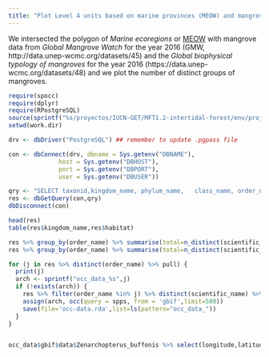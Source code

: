 ```yaml
---
title: "Plot Level 4 units based on marine provinces (MEOW) and mangrove biophysical type data"
---
```



We intersected the polygon of _Marine ecoregions_ or [MEOW](https://www.worldwildlife.org/publications/marine-ecoregions-of-the-world-a-bioregionalization-of-coastal-and-shelf-areas) with mangrove data from _Global Mangrove Watch_ for the year 2016 (GMW, http://data.unep-wcmc.org/datasets/45) and the _Global biophysical typology of mangroves_ for the year 2016 (https://data.unep-wcmc.org/datasets/48) and we plot the number of distinct groups of mangroves.


```r
require(spocc)
require(dplyr)
require(RPostgreSQL)
source(sprintf("%s/proyectos/IUCN-GET/MFT1.2-intertidal-forest/env/project-env.R",Sys.getenv("HOME")))
setwd(work.dir)

drv <- dbDriver("PostgreSQL") ## remember to update .pgpass file

con <- dbConnect(drv, dbname = Sys.getenv("DBNAME"),
              host = Sys.getenv("DBHOST"),
              port = Sys.getenv("DBPORT"),
              user = Sys.getenv("DBUSER"))

qry <- "SELECT taxonid,kingdom_name, phylum_name,   class_name, order_name, family_name, genus_name, scientific_name, taxonomic_authority, infra_rank, infra_name, population, category,  main_common_name, code,habitat, suitability, season, majorimportance FROM rlts_spp_taxonomy LEFT JOIN rlts_spp_habitats USING  (taxonid) where habitat like '%Mangr%'"
res <- dbGetQuery(con,qry)
dbDisconnect(con)

head(res)
table(res$kingdom_name,res$habitat)

res %>% group_by(order_name) %>% summarise(total=n_distinct(scientific_name))
res %>% group_by(order_name) %>% summarise(total=n_distinct(scientific_name)) %>% arrange(desc(total))

for (j in res %>% distinct(order_name) %>% pull) {
  print(j)
  arch <- sprintf("occ_data_%s",j)
  if (!exists(arch)) {
    res %>% filter(order_name %in% j) %>% distinct(scientific_name) %>% pull -> spps
    assign(arch, occ(query = spps, from = 'gbif',limit=500))
    save(file='occ-data.rda',list=ls(pattern="occ_data_"))
  }
}


occ_data$gbif$data$Zenarchopterus_buffonis %>% select(longitude,latitude,countrycode,higherGeography)

```
